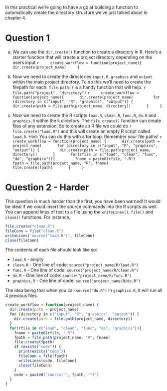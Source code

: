 In this practical we're going to have a go at building a function to automatically create the directory structure we've just talked about in chapter 4. 

# Question 1

a) We can use the `dir.create()` function to create a directory in R. Here's a starter function that will create a project directory depending on the users input
    ```r
    create_workflow = function(project_name){
      dir.create(project_name)
    }
    ```

b) Now we need to create the directories `input`, `R`, `graphics` and `output` within the main project directory. To do this we'll need to create the filepath for each. `file.path()` is a handy function that will help.
    ```r
    file.path("project", "directory")
    ```
    ```r
    create_workflow = function(project_name){
      dir.create(project_name)
        for (directory in c("input", "R", "graphics", "output")) {
        dir.create(path = file.path(project_name, directory))
      }
    }
    ```

c) Now we need to create the R scripts `load.R`, `clean.R`, `func.R`, `do.R` and `graphics.R` within the `R` directory. The `file.create()` function can create files of any extension. So to create an R file we could do 
    ```r
    file.create("load.R")
    ```
and this will create an empty R script called `load.R`. Hint: You can do this with a for loop. Remember your file paths!
    ```r
    create_workflow = function(project_name) {
      dir.create(path = project_name)
      for (directory in c("input", "R", "graphics", "output")) {
        dir.create(path = file.path(project_name, directory))
      }
      for(rfile in c("load", "clean", "func", "do", "graphics")){
        fname = paste0(rfile, ".R")
        fpath = file.path(project_name, "R", fname)
        file.create(fpath)
      }
    }
    ```
    
    
# Question 2 - Harder

This question is much harder than the first, you have been warned! It would be ideal if we could insert the source commands into the R scripts as well. You can append lines of text to a file using the `writeLines()`, `file()` and `close()` functions. For instance, 
```r
file.create("clean.R")
fileConn = file("clean.R")
writeLines('source("load.R")', fileConn)
close(fileConn)
```
\noindent The contents of each file should look like so:

- `load.R` - empty
- `clean.R` - One line of code: `source("project_name/R/load.R")`
- `func.R` - One line of code: `source("project_name/R/clean.R")`
- `do.R` - One line of code: `source("project_name/R/func.R")`
- `graphics.R` - One line of code: `source("project_name/R/do.R")`

The idea being that when you call `source("do.R")` in `graphics.R`, it will run all 4 previous files.
```r
create_workflow = function(project_name) {
  dir.create(path = project_name)
  for (directory in c("input", "R", "graphics", "output")) {
    dir.create(path = file.path(project_name, directory))
  }
  for(rfile in c("load", "clean", "func", "do", "graphics")){
    fname = paste0(rfile, ".R")
    fpath = file.path(project_name, "R", fname)
    file.create(fpath)
    if (exists("code")) {
      print(exists("code"))
      fileConn = file(fpath)
      writeLines(code, fileConn)
      close(fileConn)
    }
    code = paste0('source("', fpath, '")')
  }
}
```